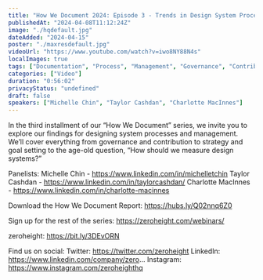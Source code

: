 ```yaml
---
title: "How We Document 2024: Episode 3 - Trends in Design System Processes and Management"
publishedAt: "2024-04-08T11:12:24Z"
image: "./hqdefault.jpg"
dateAdded: "2024-04-15"
poster: "./maxresdefault.jpg"
videoUrl: "https://www.youtube.com/watch?v=iwo8NY88N4s"
localImages: true
tags: ["Documentation", "Process", "Management", "Governance", "Contribution", "Strategy"]
categories: ["Video"]
duration: "0:56:02"
privacyStatus: "undefined"
draft: false
speakers: ["Michelle Chin", "Taylor Cashdan", "Charlotte MacInnes"]
---
```

In the third installment of our “How We Document” series, we invite you to explore our findings for designing system processes and management. We’ll cover everything from governance and contribution to strategy and goal setting to the age-old question, “How should we measure design systems?”

Panelists: 
Michelle Chin - https://www.linkedin.com/in/michelletchin
Taylor Cashdan - https://www.linkedin.com/in/taylorcashdan/
Charlotte MacInnes - https://www.linkedin.com/in/charlotte-macinnes

Download the How We Document Report: https://hubs.ly/Q02nnq6Z0

Sign up for the rest of the series: https://zeroheight.com/webinars/

zeroheight: https://bit.ly/3DEvORN

Find us on social:
Twitter: https://twitter.com/zeroheight
LinkedIn: https://www.linkedin.com/company/zero...
Instagram: https://www.instagram.com/zeroheighthq
